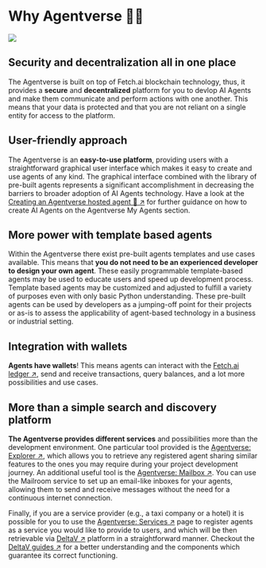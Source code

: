 # Why Agentverse 🤔💡

![](../../../src/images/why-agentverse.png)

## Security and decentralization all in one place

The Agentverse is built on top of Fetch.ai blockchain technology, thus, it provides a **secure** and **decentralized** platform for you to devlop AI Agents and make them communicate and perform actions with one another. This means that your data is protected and that you are not reliant on a single entity for access to the platform.

## User-friendly approach

The Agentverse is an **easy-to-use platform**, providing users with a straightforward graphical user interface which makes it easy to create and use agents of any kind. The graphical interface combined with the library of pre-built agents represents a significant accomplishment in decreasing the barriers to broader adoption of AI Agents technology. Have a look at the [Creating an Agentverse hosted agent 🤖 ↗️](/guides/agentverse/creating-a-hosted-agent) for further guidance on how to create AI Agents on the Agentverse My Agents section.

## More power with template based agents

Within the Agentverse there exist pre-built agents templates and use cases available. This means that **you do not need to be an experienced developer to design your own agent**. These easily programmable template-based agents may be used to educate users and speed up development process. Template based agents may be customized and adjusted to fulfill a variety of purposes even with only basic Python understanding. These pre-built agents can be used by developers as a jumping-off point for their projects or as-is to assess the applicability of agent-based technology in a business or industrial setting.

## Integration with wallets

**Agents have wallets**! This means agents can interact with the [Fetch.ai ledger ↗️](/concepts/fetch-network/ledger/intro), send and receive transactions, query balances, and a lot more possibilities and use cases.

## More than a simple search and discovery platform

**The Agentverse provides different services** and possibilities more than the development environment. One particular tool provided is the [Agentverse: Explorer ↗️](/concepts/agent-services/agent-explorer), which allows you to retrieve any registered agent sharing similar features to the ones you may require during your project development journey. An additional useful tool is the [Agentverse: Mailbox ↗️](/concepts/agent-services/agent-mail). You can use the Mailroom service to set up an email-like inboxes for your agents, allowing them to send and receive messages without the need for a continuous internet connection.

Finally, if you are a service provider (e.g., a taxi company or a hotel) it is possible for you to use the [Agentverse: Services ↗️](/guides/agentverse/registering-agent-services) page to register agents as a service you would like to provide to users, and which will be then retrievable via [DeltaV ↗️](/concepts/deltav/intro) platform in a straightforward manner. Checkout the [DeltaV guides ↗️](/guides#deltav) for a better understanding and the components which guarantee its correct functioning.
